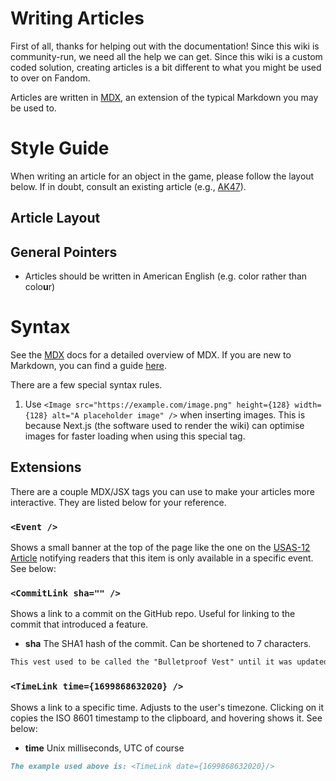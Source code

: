 
# Writing Articles

First of all, thanks for helping out with the documentation! Since this wiki is community-run, we need all the help we can get.
Since this wiki is a custom coded solution, creating articles is a bit different to what you might be used to over on Fandom.

Articles are written in [MDX](https://mdxjs.com/docs/what-is-mdx/), an extension of the typical Markdown you may be used to.

# Style Guide

When writing an article for an object in the game, please follow the layout below. If in doubt, consult an existing 
article (e.g., [AK47](/weapons/guns/ak47)).

## Article Layout

## General Pointers
- Articles should be written in American English (e.g. color rather than colo**u**r)

# Syntax

See the [MDX](https://mdxjs.com/docs/what-is-mdx/) docs for a detailed overview of MDX. If you are new to Markdown, you can find a
guide [here](https://www.markdownguide.org/basic-syntax/).

There are a few special syntax rules.

1. Use `<Image src="https://example.com/image.png" height={128} width={128} alt="A placeholder image" />` when inserting images. This is because Next.js
   (the software used to render the wiki) can optimise images for faster loading when using this special tag.

## Extensions

There are a couple MDX/JSX tags you can use to make your articles more interactive. They are listed below for your reference.

### `<Event />`

Shows a small banner at the top of the page like the one on the [USAS-12 Article](/weapons/guns/usas12) notifying readers
that this item is only available in a specific event. See below:

<Event />

### `<CommitLink sha="" />`

Shows a link to a commit on the GitHub repo. Useful for linking to the commit that introduced a feature.

- **sha** The SHA1 hash of the commit. Can be shortened to 7 characters.

```md
This vest used to be called the "Bulletproof Vest" until it was updated in <CommitLink sha="1da8f75e"/>. **#bringbackbulletproofvest**
```

### `<TimeLink time={1699868632020} />`

Shows a link to a specific time. Adjusts to the user's timezone. Clicking on it copies the ISO 8601 timestamp to the clipboard, and hovering shows it.
See below:

<TimeLink time={1699868632020} />

- **time** Unix milliseconds, UTC of course

```md
The example used above is: <TimeLink date={1699868632020}/>
```
